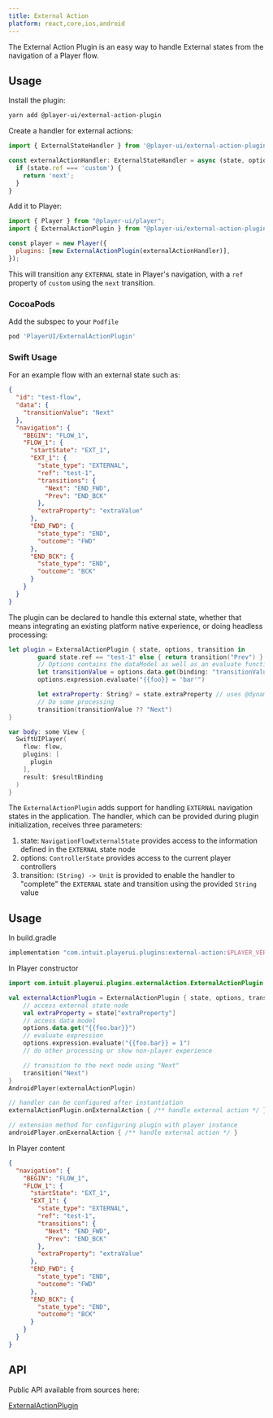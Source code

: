 ```yaml
---
title: External Action
platform: react,core,ios,android
---
```



The External Action Plugin is an easy way to handle External states from the navigation of a Player flow.

## Usage

<PlatformTabs>
  <Fragment slot='core'>

Install the plugin:

```bash
yarn add @player-ui/external-action-plugin
```

Create a handler for external actions:

```js
import { ExternalStateHandler } from '@player-ui/external-action-plugin';

const externalActionHandler: ExternalStateHandler = async (state, options) => {
  if (state.ref === 'custom') {
    return 'next';
  }
}
```

Add it to Player:

```js
import { Player } from "@player-ui/player";
import { ExternalActionPlugin } from "@player-ui/external-action-plugin";

const player = new Player({
  plugins: [new ExternalActionPlugin(externalActionHandler)],
});
```

This will transition any `EXTERNAL` state in Player's navigation, with a `ref` property of `custom` using the `next` transition.

  </Fragment>
  <Fragment slot='ios'>

### CocoaPods

Add the subspec to your `Podfile`

```ruby
pod 'PlayerUI/ExternalActionPlugin'
```

### Swift Usage

For an example flow with an external state such as:

```json
{
  "id": "test-flow",
  "data": {
    "transitionValue": "Next"
  },
  "navigation": {
    "BEGIN": "FLOW_1",
    "FLOW_1": {
      "startState": "EXT_1",
      "EXT_1": {
        "state_type": "EXTERNAL",
        "ref": "test-1",
        "transitions": {
          "Next": "END_FWD",
          "Prev": "END_BCK"
        },
        "extraProperty": "extraValue"
      },
      "END_FWD": {
        "state_type": "END",
        "outcome": "FWD"
      },
      "END_BCK": {
        "state_type": "END",
        "outcome": "BCK"
      }
    }
  }
}
```

The plugin can be declared to handle this external state, whether that means integrating an existing platform native experience, or doing headless processing:

```swift
let plugin = ExternalActionPlugin { state, options, transition in
		guard state.ref == "test-1" else { return transition("Prev") }
		// Options contains the dataModel as well as an evaluate function for expressions
		let transitionValue = options.data.get(binding: "transitionValue") as? String
		options.expression.evaluate("{{foo}} = 'bar'")

		let extraProperty: String? = state.extraProperty // uses @dynamicMemberLookup
		// Do some processing
		transition(transitionValue ?? "Next")
}

var body: some View {
  SwiftUIPlayer(
    flow: flow,
    plugins: [
      plugin
    ],
    result: $resultBinding
  )
}
```

  </Fragment>
  <Fragment slot='android'>

The `ExternalActionPlugin` adds support for handling `EXTERNAL` navigation states in the application. The handler, which can be provided during plugin initialization, receives three parameters:

1. state: `NavigationFlowExternalState` provides access to the information defined in the `EXTERNAL` state node
2. options: `ControllerState` provides access to the current player controllers
3. transition: `(String) -> Unit` is provided to enable the handler to "complete" the `EXTERNAL` state and transition using the provided `String` value

## Usage

In build.gradle

```kotlin
implementation "com.intuit.playerui.plugins:external-action:$PLAYER_VERSION"
```

In Player constructor

```kotlin
import com.intuit.playerui.plugins.externalAction.ExternalActionPlugin

val externalActionPlugin = ExternalActionPlugin { state, options, transition ->
    // access external state node
    val extraProperty = state["extraProperty"]
    // access data model
    options.data.get("{{foo.bar}}")
    // evaluate expression
    options.expression.evaluate("{{foo.bar}} = 1")
    // do other processing or show non-player experience

    // transition to the next node using "Next"
    transition("Next")
}
AndroidPlayer(externalActionPlugin)

// handler can be configured after instantiation
externalActionPlugin.onExternalAction { /** handle external action */ }

// extension method for configuring plugin with player instance
androidPlayer.onExernalAction { /** handle external action */ }
```

In Player content

```json
{
  "navigation": {
    "BEGIN": "FLOW_1",
    "FLOW_1": {
      "startState": "EXT_1",
      "EXT_1": {
        "state_type": "EXTERNAL",
        "ref": "test-1",
        "transitions": {
          "Next": "END_FWD",
          "Prev": "END_BCK"
        },
        "extraProperty": "extraValue"
      },
      "END_FWD": {
        "state_type": "END",
        "outcome": "FWD"
      },
      "END_BCK": {
        "state_type": "END",
        "outcome": "BCK"
      }
    }
  }
}
```

## API

Public API available from sources here:

[ExternalActionPlugin](https://github.com/player-ui/player/blob/main/plugins/external-action/jvm/src/main/kotlin/com/intuit/player/plugins/externalAction/ExternalActionPlugin.kt)

  </Fragment>
</PlatformTabs>
